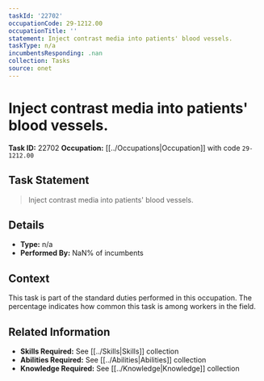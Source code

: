 ```yaml
---
taskId: '22702'
occupationCode: 29-1212.00
occupationTitle: ''
statement: Inject contrast media into patients' blood vessels.
taskType: n/a
incumbentsResponding: .nan
collection: Tasks
source: onet
---
```

# Inject contrast media into patients' blood vessels.

**Task ID:** 22702
**Occupation:** [[../Occupations|Occupation]] with code `29-1212.00`

## Task Statement

> Inject contrast media into patients' blood vessels.

## Details

- **Type:** n/a
- **Performed By:** NaN% of incumbents

## Context

This task is part of the standard duties performed in this occupation. The percentage indicates how common this task is among workers in the field.

## Related Information

- **Skills Required:** See [[../Skills|Skills]] collection
- **Abilities Required:** See [[../Abilities|Abilities]] collection
- **Knowledge Required:** See [[../Knowledge|Knowledge]] collection
